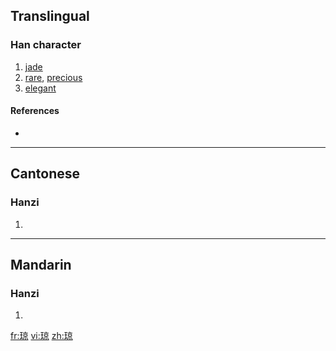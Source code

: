 {{also|瓊}}
==Translingual==

===Han character===
{{Han char|rn=96|rad=玉|as=08|sn=12|four=|canj=一土卜口火 (MGYRF)}}

# [[jade]]
# [[rare]], [[precious]]
# [[elegant]]

====References====
* {{Han ref|kx=0736.081|hdz=21123.020|uh=743C|ud=29756}}

----

==Cantonese==

===Hanzi===
{{yue-hanzi|jyut=|y=king4|tra=瓊}}

# {{defn|Cantonese}}

----

==Mandarin==

===Hanzi===
{{cmn-hanzi|tra=瓊|pin=[[qióng]] ([[qiong2]])|wg=ch'iung<sup>2</sup>}}

# {{defn|Mandarin}}

[[fr:琼]]
[[vi:琼]]
[[zh:琼]]
